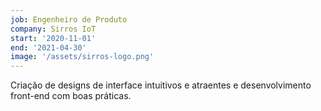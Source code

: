 ```yaml
---
job: Engenheiro de Produto
company: Sirros IoT
start: '2020-11-01'
end: '2021-04-30'
image: '/assets/sirros-logo.png'
---
```


Criação de designs de interface intuitivos e atraentes e desenvolvimento front-end com boas práticas.
